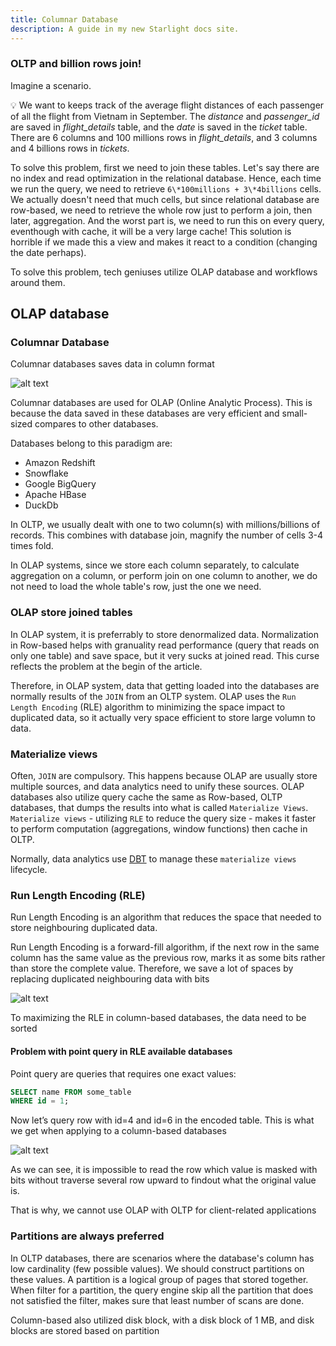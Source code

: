 ```yaml
---
title: Columnar Database
description: A guide in my new Starlight docs site.
---
```


### OLTP and billion rows join!

Imagine a scenario. 

💡 We want to keeps track of the average flight distances of each passenger of all the flight from Vietnam in September. The *distance* and *passenger_id* are saved in *flight_details* table, and the *date* is saved in the *ticket* table. There are 6 columns and 100 millions rows in *flight_details*, and 3 columns and 4 billions rows in *tickets*.

To solve this problem, first we need to join these tables. Let's say there are no index and read optimization in the relational database. 
Hence, each time we run the query, we need to retrieve `6\*100millions + 3\*4billions` cells. We actually doesn't need that much cells, but since relational database are row-based, we need to retrieve the whole row just to perform a join, then later, aggregation. And the worst part is, we need to run this on every query, eventhough with cache, it will be a very large cache! This solution is horrible if we made this a view and makes it react to a condition (changing the date perhaps).


To solve this problem, tech geniuses utilize OLAP database and workflows around them.


## OLAP database

### Columnar Database


Columnar databases saves data in column format

![alt text](image.png)


Columnar databases are used for OLAP (Online Analytic Process). This is because the data saved in these databases are very efficient and small-sized compares to other databases.

Databases belong to this paradigm are:

- Amazon Redshift
- Snowflake
- Google BigQuery
- Apache HBase
- DuckDb

In OLTP, we usually dealt with one to two column(s) with millions/billions of records. This combines with database join, magnify the number of cells 3-4 times fold. 

In OLAP systems, since we store each column separately, to calculate aggregation on a column, or perform join on one column to another, we do not need to load the whole table's row, just the one we need. 

### OLAP store joined tables

In OLAP system, it is preferrably to store denormalized data. Normalization in Row-based helps with granuality read performance (query that reads on only one table) and save space, but it very sucks at joined read. This curse reflects the problem at the begin of the article.

Therefore, in OLAP system, data that getting loaded into the databases are normally results of the `JOIN` from an OLTP system. OLAP uses the `Run Length Encoding` (RLE) algorithm to minimizing the space impact to duplicated data, so it actually very space efficient to store large volumn to data. 

### Materialize views

Often, `JOIN` are compulsory. This happens because OLAP are usually store multiple sources, and data analytics need to unify these sources. OLAP databases also utilize query cache the same as Row-based, OLTP databases, that dumps the results into what is called `Materialize Views`. `Materialize views` - utilizing `RLE` to reduce the query size - makes it faster to perform computation (aggregations, window functions) then cache in OLTP.

Normally, data analytics use [DBT](https://www.getdbt.com/) to manage these `materialize views` lifecycle.


### Run Length Encoding (RLE)

Run Length Encoding is an algorithm that reduces the space that needed to store neighbouring duplicated data.

Run Length Encoding is a forward-fill algorithm, if the next row in the same column has the same value as the previous row, marks it as some bits rather than store the complete value. Therefore, we save a lot of spaces by replacing duplicated neighbouring data with bits

![alt text](image-1.png)

To maximizing the RLE in column-based databases, the data need to be sorted

#### Problem with point query in RLE available databases

Point query are queries that requires one exact values:

```sql
SELECT name FROM some_table
WHERE id = 1;
```

Now let’s query row with id=4 and id=6 in the encoded table. This is what we get when applying to a column-based databases

![alt text](image-2.png)

As we can see, it is impossible to read the row which value is masked with bits without traverse several row upward to findout what the original value is.

That is why, we cannot use OLAP with OLTP for client-related applications

### Partitions are always preferred

In OLTP databases, there are scenarios where the database's column has low cardinality (few possible values). We should construct partitions on these values. A partition is a logical group of pages that stored together. When filter for a partition, the query engine skip all the partition that does not satisfied the filter, makes sure that least number of scans are done.

Column-based also utilized disk block, with a disk block of 1 MB, and disk blocks are stored based on partition